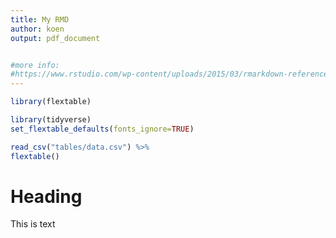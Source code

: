```yaml
---
title: My RMD
author: koen
output: pdf_document


#more info:
#https://www.rstudio.com/wp-content/uploads/2015/03/rmarkdown-reference.pdf
---
```



```r

library(flextable)

library(tidyverse)
set_flextable_defaults(fonts_ignore=TRUE)

read_csv("tables/data.csv") %>%
flextable()

```

# Heading

This is text